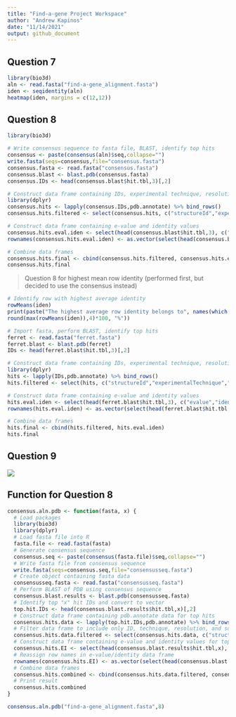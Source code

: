 ```yaml
---
title: "Find-a-gene Project Workspace"
author: "Andrew Kapinos"
date: "11/14/2021"
output: github_document
---
```


## Question 7

```r
library(bio3d)
aln <- read.fasta("find-a-gene_alignment.fasta")
iden <- seqidentity(aln)
heatmap(iden, margins = c(12,12))
```

## Question 8

```r
library(bio3d)

# Write consensus sequence to fasta file, BLAST, identify top hits
consensus <- paste(consensus(aln)$seq,collapse="")
write.fasta(seqs=consensus,file="consensus.fasta")
consensus.fasta <- read.fasta("consensus.fasta")
consensus.blast <- blast.pdb(consensus.fasta)
consensus.IDs <- head(consensus.blast$hit.tbl,3)[,2]

# Construct data frame containing IDs, experimental technique, resolution, and source
library(dplyr)
consensus.hits <- lapply(consensus.IDs,pdb.annotate) %>% bind_rows()
consensus.hits.filtered <- select(consensus.hits, c("structureId","experimentalTechnique","resolution","source"))

# Construct data frame containing e-value and identity values
consensus.hits.eval.iden <- select(head(consensus.blast$hit.tbl,3), c("evalue","identity"))
rownames(consensus.hits.eval.iden) <- as.vector(select(head(consensus.blast$hit.tbl,3),"subjectids"))[1:3,]

# Combine data frames
consensus.hits.final <- cbind(consensus.hits.filtered, consensus.hits.eval.iden)
consensus.hits.final
```

> Question 8 for highest mean row identity (performed first, but decided to use the consensus instead)

```r
# Identify row with highest average identity
rowMeans(iden)
print(paste("The highest average row identity belongs to", names(which.max(rowMeans(iden))), "with an average identity of", 
round(max(rowMeans(iden)),4)*100, "%"))

# Import fasta, perform BLAST, identify top hits
ferret <- read.fasta("ferret.fasta")
ferret.blast <- blast.pdb(ferret)
IDs <- head(ferret.blast$hit.tbl,3)[,2]

# Construct data frame containing IDs, experimental technique, resolution, and source
library(dplyr)
hits <- lapply(IDs,pdb.annotate) %>% bind_rows()
hits.filtered <- select(hits, c("structureId","experimentalTechnique","resolution","source"))

# Construct data frame containing e-value and identity values
hits.eval.iden <- select(head(ferret.blast$hit.tbl,3), c("evalue","identity"))
rownames(hits.eval.iden) <- as.vector(select(head(ferret.blast$hit.tbl,3),"subjectids"))[1:3,]

# Combine data frames
hits.final <- cbind(hits.filtered, hits.eval.iden)
hits.final
```

## Question 9

![](1BPX.png)

## Function for Question 8

```r
consensus.aln.pdb <- function(fasta, x) {
  # Load packages
  library(bio3d)
  library(dplyr)
  # Load fasta file into R
  fasta.file <- read.fasta(fasta)
  # Generate consensus sequence
  consensus.seq <- paste(consensus(fasta.file)$seq,collapse="")
  # Write fasta file from consensus sequence
  write.fasta(seqs=consensus.seq,file="consensusseq.fasta")
  # Create object containing fasta data
  consensusseq.fasta <- read.fasta("consensusseq.fasta")
  # Perform BLAST of PDB using consensus sequence
  consensus.blast.results <- blast.pdb(consensusseq.fasta)
  # Identify top "x" hit IDs and convert to vector
  top.hit.IDs <- head(consensus.blast.results$hit.tbl,x)[,2]
  # Construct data frame containing pdb.annotate data for top hits
  consensus.hits.data <- lapply(top.hit.IDs,pdb.annotate) %>% bind_rows()
  # Filter data frame to include only ID, technique, resolution, and source
  consensus.hits.data.filtered <- select(consensus.hits.data, c("structureId","experimentalTechnique","resolution","source"))
  # Construct data frame containing e-value and identity values for top "x" hits
  consensus.hits.EI <- select(head(consensus.blast.results$hit.tbl,x), c("evalue","identity"))
  # Reassign row names in e-value/identity data frame
  rownames(consensus.hits.EI) <- as.vector(select(head(consensus.blast.results$hit.tbl,x),"subjectids"))[1:x,]
  # Combine data frames
  consensus.hits.combined <- cbind(consensus.hits.data.filtered, consensus.hits.EI)
  # Print result
  consensus.hits.combined
}

consensus.aln.pdb("find-a-gene_alignment.fasta",8)
```

